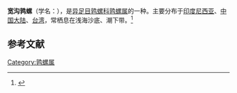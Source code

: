 {{Speciesbox
| name = 宽沟鹑螺
| image = Tonna allium.jpg
| image_width = 
| genus = Tonna
| species = allium
| authority = (Dillwyn, 1817)
}}
'''宽沟鹑螺'''（学名：''{{lang|la|Tonna allium}}''），是[[异足目|异足目]][[鹑螺科|鹑螺科]][[鹑螺属|鹑螺属]]的一种。主要分布于[[印度尼西亚|印度尼西亚]]、[[中国大陆|中国大陆]]、[[台湾|台湾]]，常栖息在浅海沙底、潮下带。<ref>{{cite web|url=http://shell.sinica.edu.tw/chinese/shellbase_detail.php?science_no=687|title=国际贝库：宽沟鹑螺|publisher=台湾贝类资料库|accessdate=2009-08-11|archive-date=2016-03-04|archive-url=https://web.archive.org/web/20160304102957/http://shell.sinica.edu.tw/chinese/shellbase_detail.php?science_no=687|dead-url=no}}</ref>

== 参考文献 ==
{{reflist|2}}
{{Taxonbar|from=Q3656081}}

[[Category:鹑螺属|Category:鹑螺属]]